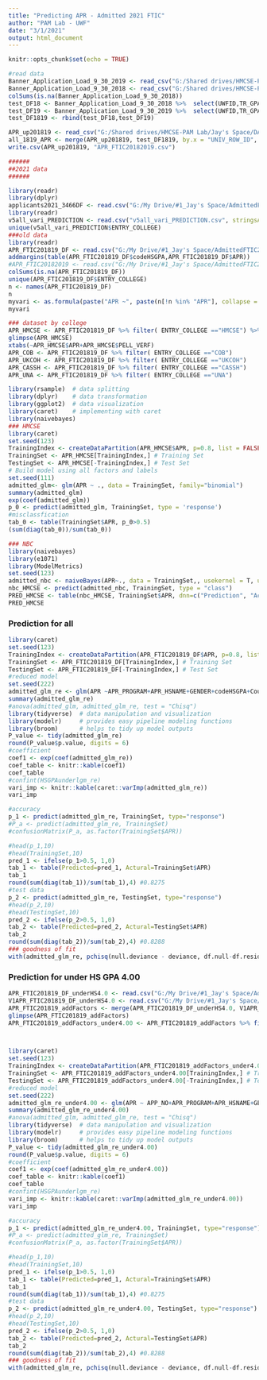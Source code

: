 ---
title: "Predicting APR - Admitted 2021 FTIC"
author: "PAM Lab - UWF"
date: "3/1/2021"
output: html_document
---

```{r setup, include=FALSE}
knitr::opts_chunk$set(echo = TRUE)
```

```{r eval=FALSE, include=FALSE}

#read data
Banner_Application_Load_9_30_2019 <- read_csv("G:/Shared drives/HMCSE-PAM Lab/DATA 202101/Admissions Data 2018-2020/Banner Application Load 9.30.2019.csv")
Banner_Application_Load_9_30_2018 <- read_csv("G:/Shared drives/HMCSE-PAM Lab/DATA 202101/Admissions Data 2018-2020/Banner Application Load 9.30.2018.csv")
colSums(is.na(Banner_Application_Load_9_30_2018))
test_DF18 <- Banner_Application_Load_9_30_2018 %>%  select(UWFID,TR_GPA,HS_CEEB,HS_NAME,HS_CNTY, contains("YRS"), APP_PAID, APP_NO, APP_STATUS) 
test_DF19 <- Banner_Application_Load_9_30_2019 %>%  select(UWFID,TR_GPA,HS_CEEB,HS_NAME,HS_CNTY,contains("YRS"), APP_PAID, APP_NO, APP_STATUS) 
test_DF1819 <- rbind(test_DF18,test_DF19)

APR_up201819 <- read_csv("G:/Shared drives/HMCSE-PAM Lab/Jay's Space/DATA/CSE_ALL_ENR_up2020.csv") %>% filter(COHORT_YEAR == 20192020 | COHORT_YEAR == 20182019)
all_1819_APR <- merge(APR_up201819, test_DF1819, by.x = "UNIV_ROW_ID", by.y="UWFID", all.x = T)
write.csv(APR_up201819, "APR_FTIC20182019.csv")
```


```{r}
######
##2021 data
######

library(readr)
library(dplyr)
applicants2021_3466DF <- read.csv("G:/My Drive/#1_Jay's Space/AdmittedFTIC2021/applicants2021_3466DF.csv", stringsAsFactors=TRUE) 
library(readr)
v5all_vari_PREDICTION <- read.csv("v5all_vari_PREDICTION.csv", stringsAsFactors=TRUE)
unique(v5all_vari_PREDICTION$ENTRY_COLLEGE)
###old data
library(readr)
APR_FTIC201819_DF <- read.csv("G:/My Drive/#1_Jay's Space/AdmittedFTIC2021/APR_FTIC201819_DF.csv",stringsAsFactors=TRUE) %>% select(-1)#2137
addmargins(table(APR_FTIC201819_DF$codeHSGPA,APR_FTIC201819_DF$APR))
#APR_FTIC20182019 <- read.csv("G:/My Drive/#1_Jay's Space/AdmittedFTIC2021/APR_FTIC20182019.csv", stringsAsFactors=TRUE)
colSums(is.na(APR_FTIC201819_DF))
unique(APR_FTIC201819_DF$ENTRY_COLLEGE)
n <- names(APR_FTIC201819_DF)
n
myvari <- as.formula(paste("APR ~", paste(n[!n %in% "APR"], collapse = " + ")))
myvari

### dataset by college
APR_HMCSE <- APR_FTIC201819_DF %>% filter( ENTRY_COLLEGE =="HMCSE") %>% select(1:12)
glimpse(APR_HMCSE)
xtabs(~APR_HMCSE$APR+APR_HMCSE$PELL_VERF)
APR_COB <- APR_FTIC201819_DF %>% filter( ENTRY_COLLEGE =="COB")
APR_UKCOH <- APR_FTIC201819_DF %>% filter( ENTRY_COLLEGE =="UKCOH")
APR_CASSH <- APR_FTIC201819_DF %>% filter( ENTRY_COLLEGE =="CASSH")
APR_UNA <- APR_FTIC201819_DF %>% filter( ENTRY_COLLEGE =="UNA")

```

```{r eval=FALSE, include=FALSE}
library(rsample)  # data splitting 
library(dplyr)    # data transformation
library(ggplot2)  # data visualization
library(caret)    # implementing with caret
library(naivebayes)
### HMCSE
library(caret)
set.seed(123)
TrainingIndex <- createDataPartition(APR_HMCSE$APR, p=0.8, list = FALSE)
TrainingSet <- APR_HMCSE[TrainingIndex,] # Training Set
TestingSet <- APR_HMCSE[-TrainingIndex,] # Test Set
# Build model using all factors and labels
set.seed(111)
admitted_glm<- glm(APR ~ ., data = TrainingSet, family="binomial")
summary(admitted_glm)
exp(coef(admitted_glm))
p_0 <- predict(admitted_glm, TrainingSet, type = 'response')
#misclassfication
tab_0 <- table(TrainingSet$APR, p_0>0.5)
(sum(diag(tab_0))/sum(tab_0))

### NBC
library(naivebayes)
library(e1071)
library(ModelMetrics)
set.seed(123)
admitted_nbc <- naiveBayes(APR~., data = TrainingSet,, usekernel = T, usepoisson = T, laplace = 0)
nbc_HMCSE <- predict(admitted_nbc, TrainingSet, type = "class")
PRED_HMCSE <- table(nbc_HMCSE, TrainingSet$APR, dnn=c("Prediction", "Actual"))
PRED_HMCSE

```

### Prediction for all

```{R}
library(caret)
set.seed(123)
TrainingIndex <- createDataPartition(APR_FTIC201819_DF$APR, p=0.8, list = FALSE)
TrainingSet <- APR_FTIC201819_DF[TrainingIndex,] # Training Set
TestingSet <- APR_FTIC201819_DF[-TrainingIndex,] # Test Set
#reduced model
set.seed(222)
admitted_glm_re <- glm(APR ~APR_PROGRAM+APR_HSNAME+GENDER+codeHSGPA+CourseWork+Top5PassRate*codeHSGPA+ETHNICITY+HS_MAT_YRS_index +HS_ENG_YRS_index, data = TrainingSet, family="binomial")
summary(admitted_glm_re)
#anova(admitted_glm, admitted_glm_re, test = "Chisq")
library(tidyverse)  # data manipulation and visualization
library(modelr)     # provides easy pipeline modeling functions
library(broom)      # helps to tidy up model outputs
P_value <- tidy(admitted_glm_re)
round(P_value$p.value, digits = 6)
#coefficient
coef1 <- exp(coef(admitted_glm_re))
coef_table <- knitr::kable(coef1)
coef_table
#confint(HSGPAunderlgm_re)
vari_imp <- knitr::kable(caret::varImp(admitted_glm_re))
vari_imp

#accuracy 
p_1 <- predict(admitted_glm_re, TrainingSet, type="response")
#P_a <- predict(admitted_glm_re, TrainingSet)
#confusionMatrix(P_a, as.factor(TrainingSet$APR))

#head(p_1,10)
#head(TrainingSet,10)
pred_1 <- ifelse(p_1>0.5, 1,0)
tab_1 <- table(Predicted=pred_1, Actural=TrainingSet$APR)
tab_1
round(sum(diag(tab_1))/sum(tab_1),4) #0.8275
#test data
p_2 <- predict(admitted_glm_re, TestingSet, type="response")
#head(p_2,10)
#head(TestingSet,10)
pred_2 <- ifelse(p_2>0.5, 1,0)
tab_2 <- table(Predicted=pred_2, Actural=TestingSet$APR)
tab_2
round(sum(diag(tab_2))/sum(tab_2),4) #0.8288
### goodness of fit
with(admitted_glm_re, pchisq(null.deviance - deviance, df.null-df.residual, lower.tail=F))#p-value==1.86439e-162
```
### Prediction for under HS GPA 4.00

```{r}
APR_FTIC201819_DF_underHS4.0 <- read.csv("G:/My Drive/#1_Jay's Space/AdmittedFTIC2021/APR_FTIC20182019.csv",stringsAsFactors=TRUE)
V1APR_FTIC201819_DF_underHS4.0 <- read.csv("G:/My Drive/#1_Jay's Space/AdmittedFTIC2021/APR_FTIC201819_all.csv",stringsAsFactors=TRUE)
APR_FTIC201819_addFactors <- merge(APR_FTIC201819_DF_underHS4.0, V1APR_FTIC201819_DF_underHS4.0,  by="UNIV_ROW_ID", all=T )  #2137 
glimpse(APR_FTIC201819_addFactors)
APR_FTIC201819_addFactors_under4.00 <- APR_FTIC201819_addFactors %>% filter(GPA_HIGHSCHOOL< 4.00) #1277



library(caret)
set.seed(123)
TrainingIndex <- createDataPartition(APR_FTIC201819_addFactors_under4.00$APR, p=0.8, list = FALSE)
TrainingSet <- APR_FTIC201819_addFactors_under4.00[TrainingIndex,] # Training Set
TestingSet <- APR_FTIC201819_addFactors_under4.00[-TrainingIndex,] # Test Set
#reduced model
set.seed(222)
admitted_glm_re_under4.00 <- glm(APR ~ APP_NO+APR_PROGRAM+APR_HSNAME+GENDER+codeHSGPA+CourseWork+Top5PassRate*codeHSGPA+ETHNICITY+HS_MAT_YRS_index +HS_ENG_YRS_index +COUNTY_GROUP, data = TrainingSet, family="binomial")
summary(admitted_glm_re_under4.00)
#anova(admitted_glm, admitted_glm_re, test = "Chisq")
library(tidyverse)  # data manipulation and visualization
library(modelr)     # provides easy pipeline modeling functions
library(broom)      # helps to tidy up model outputs
P_value <- tidy(admitted_glm_re_under4.00)
round(P_value$p.value, digits = 6)
#coefficient
coef1 <- exp(coef(admitted_glm_re_under4.00))
coef_table <- knitr::kable(coef1)
coef_table
#confint(HSGPAunderlgm_re)
vari_imp <- knitr::kable(caret::varImp(admitted_glm_re_under4.00))
vari_imp

#accuracy 
p_1 <- predict(admitted_glm_re_under4.00, TrainingSet, type="response")
#P_a <- predict(admitted_glm_re, TrainingSet)
#confusionMatrix(P_a, as.factor(TrainingSet$APR))

#head(p_1,10)
#head(TrainingSet,10)
pred_1 <- ifelse(p_1>0.5, 1,0)
tab_1 <- table(Predicted=pred_1, Actural=TrainingSet$APR)
tab_1
round(sum(diag(tab_1))/sum(tab_1),4) #0.8275
#test data
p_2 <- predict(admitted_glm_re_under4.00, TestingSet, type="response")
#head(p_2,10)
#head(TestingSet,10)
pred_2 <- ifelse(p_2>0.5, 1,0)
tab_2 <- table(Predicted=pred_2, Actural=TestingSet$APR)
tab_2
round(sum(diag(tab_2))/sum(tab_2),4) #0.8288
### goodness of fit
with(admitted_glm_re, pchisq(null.deviance - deviance, df.null-df.residual, lower.tail=F))#p-value==1.86439e-162

```

